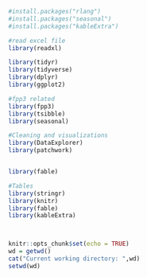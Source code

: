 ```r
#install.packages("rlang") 
#install.packages("seasonal")
#install.packages("kableExtra")

#read excel file
library(readxl)

library(tidyr)
library(tidyverse)
library(dplyr)
library(ggplot2)

#fpp3 related 
library(fpp3)
library(tsibble)
library(seasonal)

#Cleaning and visualizations
library(DataExplorer)
library(patchwork)


library(fable)

#Tables
library(stringr)
library(knitr)
library(fable)
library(kableExtra)



knitr::opts_chunk$set(echo = TRUE)
wd = getwd()
cat("Current working directory: ",wd)
setwd(wd)
```